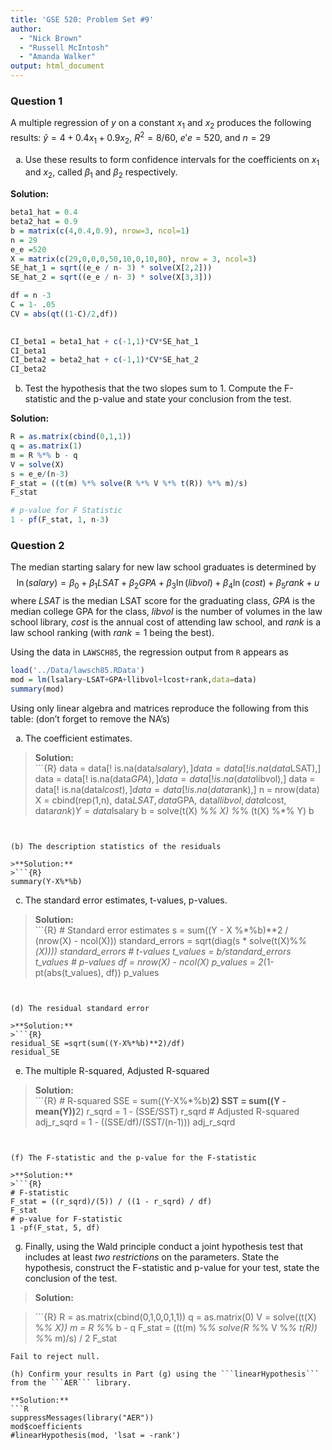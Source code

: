 ```yaml
---
title: 'GSE 520: Problem Set #9'
author: 
  - "Nick Brown"
  - "Russell McIntosh"
  - "Amanda Walker"
output: html_document
---
```


### Question 1

A multiple regression of $y$ on a constant $x_1$ and $x_2$ produces the following results: $\hat{y} =4+0.4x_1 +0.9x_2$, $R^2=8/60$, $e'e = 520$, and $n=29$
\begin{align*}
X'X = \left[ 
\begin{matrix}
29 & 0 & 0 \\
0 & 50 & 10 \\
0 & 10 & 80
\end{matrix} \right]
\end{align*}

(a) Use these results to form confidence intervals for the coefficients on $x_1$ and $x_2$, called $\beta_1$ and $\beta_2$ respectively.

**Solution:**  
```R
beta1_hat = 0.4
beta2_hat = 0.9
b = matrix(c(4,0.4,0.9), nrow=3, ncol=1)
n = 29
e_e =520 
X = matrix(c(29,0,0,0,50,10,0,10,80), nrow = 3, ncol=3)
SE_hat_1 = sqrt((e_e / n- 3) * solve(X[2,2]))
SE_hat_2 = sqrt((e_e / n- 3) * solve(X[3,3]))

df = n -3
C = 1- .05
CV = abs(qt((1-C)/2,df))
 

CI_beta1 = beta1_hat + c(-1,1)*CV*SE_hat_1
CI_beta1
CI_beta2 = beta2_hat + c(-1,1)*CV*SE_hat_2
CI_beta2
```


(b) Test the hypothesis that the two slopes sum to 1. Compute the F-statistic and the p-value and state your conclusion from the test.

**Solution:**  
```R
R = as.matrix(cbind(0,1,1))
q = as.matrix(1)
m = R %*% b - q
V = solve(X)
s = e_e/(n-3)
F_stat = ((t(m) %*% solve(R %*% V %*% t(R)) %*% m)/s)
F_stat

# p-value for F Statistic
1 - pf(F_stat, 1, n-3)
```


### Question 2
The median starting salary for new law school graduates is determined by
$$\ln(salary) = \beta_0 + \beta_1 LSAT + \beta_2 GPA + \beta_3 \ln(libvol)  + \beta_4 \ln(cost) + \beta_5 rank +u$$
where $LSAT$ is the median LSAT score for the graduating class, $GPA$ is the median college GPA for the class, $libvol$ is the number of volumes in the law school library, $cost$ is the annual cost of attending law school, and $rank$ is a law school ranking (with $rank=1$ being the best).

Using the data in ```LAWSCH85```, the regression output from ```R``` appears as
```r
load('../Data/lawsch85.RData')
mod = lm(lsalary~LSAT+GPA+llibvol+lcost+rank,data=data)
summary(mod)
```

Using only linear algebra and matrices reproduce the following from this table: (don't forget to remove the NA's)

(a) The coefficient estimates.

>**Solution:**  
>```{R}
data = data[! is.na(data$lsalary),]
data = data[! is.na(data$LSAT),]
data = data[! is.na(data$GPA),]
data = data[! is.na(data$libvol),]
data = data[! is.na(data$lcost),]
data = data[! is.na(data$rank),]
n = nrow(data)  
X = cbind(rep(1,n), data$LSAT, data$GPA, data$llibvol, data$lcost, data$rank)
Y = data$lsalary
b = solve(t(X) %*% X) %*% (t(X) %*% Y)
b
```


(b) The description statistics of the residuals

>**Solution:**  
>```{R}
summary(Y-X%*%b)
```


(c) The standard error estimates, t-values, p-values.

>**Solution:**  
>```{R}
# Standard error estimates
s = sum((Y - X %*%b)**2 / (nrow(X) - ncol(X)))
standard_errors = sqrt(diag(s * solve(t(X)%*%(X))))
standard_errors
# t-values
t_values = b/standard_errors
t_values
# p-values
df = nrow(X) - ncol(X)
p_values = 2*(1-pt(abs(t_values), df))
p_values
```


(d) The residual standard error

>**Solution:**  
>```{R}
residual_SE =sqrt(sum((Y-X%*%b)**2)/df)
residual_SE
```


(e) The multiple R-squared, Adjusted R-squared

>**Solution:**  
>```{R}
# R-squared
SSE = sum((Y-X%*%b)**2)
SST = sum((Y - mean(Y))**2)
r_sqrd = 1 - (SSE/SST)
r_sqrd
# Adjusted R-squared
adj_r_sqrd = 1 - ((SSE/df)/(SST/(n-1)))
adj_r_sqrd
```


(f) The F-statistic and the p-value for the F-statistic

>**Solution:**  
>```{R}
# F-statistic
F_stat = ((r_sqrd)/(5)) / ((1 - r_sqrd) / df)
F_stat
# p-value for F-statistic
1 -pf(F_stat, 5, df)
```
   
(g) Finally, using the Wald principle conduct a joint hypothesis test that includes at least *two restrictions* on the parameters.  State the hypothesis, construct the F-statistic and p-value for your test, state the conclusion of the test.

>**Solution:**  
\begin{align*}
H_0 : & \beta_1 + \beta_5 = 0 \\
 & \& \beta_4 = 0 \\
\end{align*}

>```{R}
R = as.matrix(cbind(0,1,0,0,1,1))
q = as.matrix(0)
V = solve((t(X) %*% X))
m = R %*% b - q
F_stat = ((t(m) %*% solve(R %*% V %*% t(R)) %*% m)/s) / 2
F_stat
```
Fail to reject null.

(h) Confirm your results in Part (g) using the ```linearHypothesis``` from the ```AER``` library.

**Solution:**  
```R
suppressMessages(library("AER"))
mod$coefficients
#linearHypothesis(mod, 'lsat = -rank')
```




